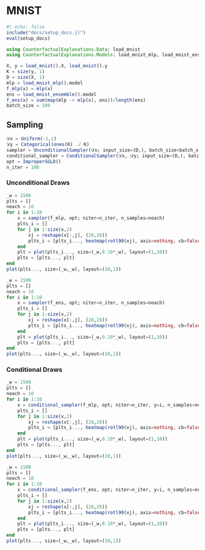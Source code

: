 # MNIST

```julia
#| echo: false
include("docs/setup_docs.jl")
eval(setup_docs)
```


```julia
using CounterfactualExplanations.Data: load_mnist
using CounterfactualExplanations.Models: load_mnist_mlp, load_mnist_ensemble
```


```julia
X, y = load_mnist().X, load_mnist().y
K = size(y, 1)
D = size(X, 1)
mlp = load_mnist_mlp().model
f_mlp(x) = mlp(x)
ens = load_mnist_ensemble().model
f_ens(x) = sum(map(mlp -> mlp(x), ens))/length(ens)
batch_size = 100
```

## Sampling

```julia
𝒟x = Uniform(-1,1)
𝒟y = Categorical(ones(K) ./ K)
sampler = UnconditionalSampler(𝒟x; input_size=(D,), batch_size=batch_size)
conditional_sampler = ConditionalSampler(𝒟x, 𝒟y; input_size=(D,), batch_size=batch_size)
opt = ImproperSGLD()
n_iter = 100
```

### Unconditional Draws

```julia
_w = 1500
plts = []
neach = 10
for i in 1:10
    x = sampler(f_mlp, opt; niter=n_iter, n_samples=neach)
    plts_i = []
    for j in 1:size(x,2)
        xj = reshape(x[:,j], (28,28))
        plts_i = [plts_i..., heatmap(rotl90(xj), axis=nothing, cb=false)]
    end
    plt = plot(plts_i..., size=(_w,0.10*_w), layout=(1,10))
    plts = [plts..., plt]
end
plot(plts..., size=(_w,_w), layout=(10,1))
```

```julia
_w = 1500
plts = []
neach = 10
for i in 1:10
    x = sampler(f_ens, opt; niter=n_iter, n_samples=neach)
    plts_i = []
    for j in 1:size(x,2)
        xj = reshape(x[:,j], (28,28))
        plts_i = [plts_i..., heatmap(rotl90(xj), axis=nothing, cb=false)]
    end
    plt = plot(plts_i..., size=(_w,0.10*_w), layout=(1,10))
    plts = [plts..., plt]
end
plot(plts..., size=(_w,_w), layout=(10,1))
```

### Conditional Draws

```julia
_w = 1500
plts = []
neach = 10
for i in 1:10
    x = conditional_sampler(f_mlp, opt; niter=n_iter, y=i, n_samples=neach)
    plts_i = []
    for j in 1:size(x,2)
        xj = reshape(x[:,j], (28,28))
        plts_i = [plts_i..., heatmap(rotl90(xj), axis=nothing, cb=false)]
    end
    plt = plot(plts_i..., size=(_w,0.10*_w), layout=(1,10))
    plts = [plts..., plt]
end
plot(plts..., size=(_w,_w), layout=(10,1))
```

```julia
_w = 1500
plts = []
neach = 10
for i in 1:10
    x = conditional_sampler(f_ens, opt; niter=n_iter, y=i, n_samples=neach)
    plts_i = []
    for j in 1:size(x,2)
        xj = reshape(x[:,j], (28,28))
        plts_i = [plts_i..., heatmap(rotl90(xj), axis=nothing, cb=false)]
    end
    plt = plot(plts_i..., size=(_w,0.10*_w), layout=(1,10))
    plts = [plts..., plt]
end
plot(plts..., size=(_w,_w), layout=(10,1))
```